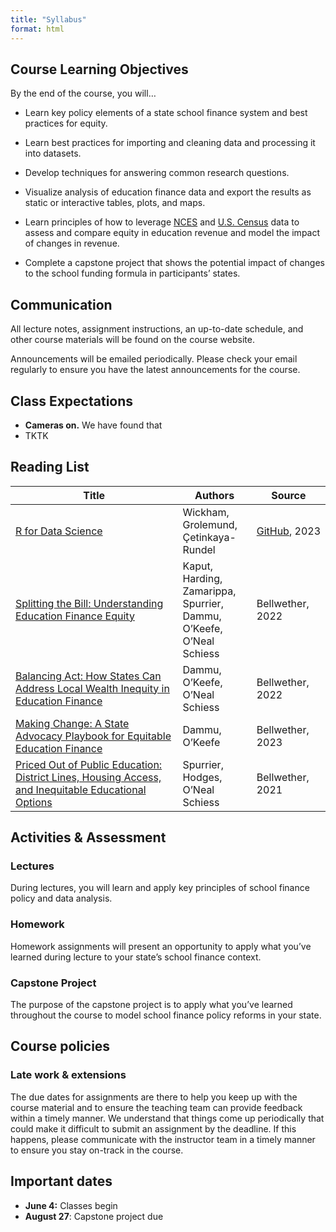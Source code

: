 ```yaml
---
title: "Syllabus"
format: html
---
```


## Course Learning Objectives

By the end of the course, you will...

-   Learn key policy elements of a state school finance system and best practices for equity.

-   Learn best practices for importing and cleaning data and processing it into datasets.

-   Develop techniques for answering common research questions.

-   Visualize analysis of education finance data and export the results as static or interactive tables, plots, and maps.

-   Learn principles of how to leverage [NCES](https://nces.ed.gov/ccd/) and [U.S. Census](https://walker-data.com/tidycensus/) data to assess and compare equity in education revenue and model the impact of changes in revenue.

-   Complete a capstone project that shows the potential impact of changes to the school funding formula in participants' states.

## Communication

All lecture notes, assignment instructions, an up-to-date schedule, and other course materials will be found on the course website.

Announcements will be emailed periodically. Please check your email regularly to ensure you have the latest announcements for the course.

## Class Expectations 

- **Cameras on.** We have found that 
- TKTK

## Reading List

| Title                                                                                                                                                  | Authors                                                             | Source                                          |
|-------------------------------------|-----------------|-----------------|
| [R for Data Science](http://r4ds.had.co.nz/)                                                                                                           | Wickham, Grolemund, Çetinkaya-Rundel                                | [GitHub](https://github.com/hadley/r4ds/), 2023 |
| [Splitting the Bill: Understanding Education Finance Equity](https://bellwether.org/publications/splitting-the-bill/)                                  | Kaput, Harding, Zamarippa, Spurrier, Dammu, O'Keefe, O'Neal Schiess | Bellwether, 2022                                |
| [Balancing Act: How States Can Address Local Wealth Inequity in Education Finance](https://bellwether.org/publications/balancing-act/)                 | Dammu, O'Keefe, O'Neal Schiess                                      | Bellwether, 2022                                |
| [Making Change: A State Advocacy Playbook for Equitable Education Finance](https://bellwether.org/publications/making-change/)                         | Dammu, O'Keefe                                                      | Bellwether, 2023                                |
| [Priced Out of Public Education: District Lines, Housing Access, and Inequitable Educational Options](https://bellwether.org/publications/priced-out/) | Spurrier, Hodges, O'Neal Schiess                                    | Bellwether, 2021                                |

## Activities & Assessment

### Lectures

During lectures, you will learn and apply key principles of school finance policy and data analysis.

### Homework

Homework assignments will present an opportunity to apply what you've learned during lecture to your state's school finance context.

### Capstone Project

The purpose of the capstone project is to apply what you've learned throughout the course to model school finance policy reforms in your state.

## Course policies

### Late work & extensions

The due dates for assignments are there to help you keep up with the course material and to ensure the teaching team can provide feedback within a timely manner. We understand that things come up periodically that could make it difficult to submit an assignment by the deadline. If this happens, please communicate with the instructor team in a timely manner to ensure you stay on-track in the course.

## Important dates

-   **June 4:** Classes begin
-   **August 27**: Capstone project due
